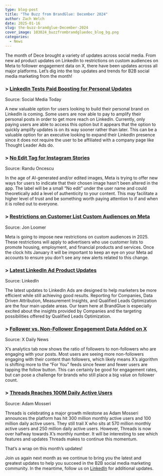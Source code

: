 ```yaml
---
type: blog-post
title: "The Buzz from BrandGlue: December 2024"
author: Zach Welch
date: 2025-01-16
slug: the-buzz-brandglue-December-2024
cover_image: 103024_buzzfrombrandgluedec_blog_bg.png
categories:
  - News
---
```

The month of Dece brought a variety of updates across social media. From new ad product updates on LinkedIn to restrictions on custom audiences on Meta to follower engagement data on X, there have been updates across all major platforms. Let’s dig into the top updates and trends for B2B social media marketing from the month!

### \> [LinkedIn Tests Paid Boosting for Personal Updates](https://www.socialmediatoday.com/news/linkedin-tests-boosting-personal-updates/735687/)

Source: Social Media Today

A new valuable option for users looking to build their personal brand on LinkedIn is coming. Some users are now able to pay to amplify their personal posts in order to get more reach on LinkedIn. Currently, only paying users are able to access this option but it appears that the option to quickly amplify updates is on its way sooner rather than later. This can be a valuable option for an executive looking to expand their LinkedIn presence since it does not require the user to be affiliated with a company page like Thought Leader Ads do.

### \> [No Edit Tag for Instagram Stories](https://www.threads.net/@oncescuradu/post/DDcFUCyI2hJ)

Source: Randu Oncescu

In the age of AI-generated and/or edited images, Meta is trying to offer new ways for users to indicate that their chosen image hasn’t been altered in the app. The label will be a small “No edit” under the user name and could theoretically add a level of authenticity to your content. This may facilitate a higher level of trust and be something worth paying attention to if and when it is rolled out to everyone.

### \> [Restrictions on Customer List Custom Audiences on Meta](https://www.jonloomer.com/restrictions-on-customer-list-custom-audiences/)

Source: Jon Loomer

Meta is going to impose new restrictions on custom audiences in 2025. These restrictions will apply to advertisers who use customer lists to promote housing, employment, and financial products and services. Once the clock hits January it will be important to keep an eye on your Meta ad accounts to ensure you don’t see any new alerts related to this change.

### \> [Latest LinkedIn Ad Product Updates](https://www.linkedin.com/business/marketing/blog/linkedin-ads/new-ways-to-get-even-more-out-of-your-linkedin-ads)

Source: LinkedIn

The latest updates to LinkedIn Ads are designed to help marketers be more efficient while still achieving good results. Reporting for Companies, Data Driven Attribution, Measurement Insights, and Qualified Leads Optimization are the four main update areas. Our team here at BrandGlue is especially excited about the insights provided by Companies and the targeting possibilities offered by Qualified Leads Optimization.

### \> [Follower vs. Non-Follower Engagement Data Added on X](https://x.com/xDaily/status/1864520831402979558)

Source: X Daily News

X’s analytics tab now shows the ratio of followers to non-followers who are engaging with your posts. Most users are seeing more non-followers engaging with their content than followers, which likely means X’s algorithm is shifting more to the “For You” feeds since fewer and fewer users are tapping the follow button. This can certainly be good for engagement rates, but can pose a challenge for brands who still place a big value on follower count.

### \> [Threads Reaches 100M Daily Active Users](https://www.threads.net/@mosseri/post/DDqIYmpy25M)

Source: Adam Mosseri

Threads is celebrating a major growth milestone as Adam Mosseri announces the platform has hit 300 million monthly active users and 100 million daily active users. They still trail X who sits at 570 million monthly active users and 250 million daily active users. However, Threads is now over halfway towards X’s monthly number. It will be interesting to see which features and updates Threads makes to continue this momentum.

That’s a wrap on this month’s updates!

Join us again next month as we continue to bring you the latest and greatest updates to help you succeed in the B2B social media marketing community. In the meantime, follow us on [LinkedIn](https://www.linkedin.com/company/brandglue-com/posts/?feedView=all) for additional updates.